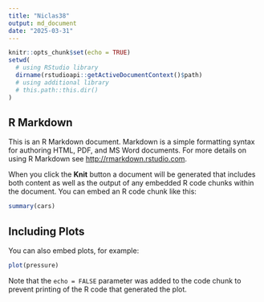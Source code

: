 ```yaml
---
title: "Niclas38"
output: md_document
date: "2025-03-31"
---
```



```r
knitr::opts_chunk$set(echo = TRUE)
setwd(
  # using RStudio library
  dirname(rstudioapi::getActiveDocumentContext()$path)
  # using additional library
  # this.path::this.dir()
)
```

## R Markdown

This is an R Markdown document. Markdown is a simple formatting syntax for authoring HTML, PDF, and MS Word documents. For more details on using R Markdown see <http://rmarkdown.rstudio.com>.

When you click the **Knit** button a document will be generated that includes both content as well as the output of any embedded R code chunks within the document. You can embed an R code chunk like this:

```r
summary(cars)
```

## Including Plots

You can also embed plots, for example:

```r
plot(pressure)
```

Note that the `echo = FALSE` parameter was added to the code chunk to prevent printing of the R code that generated the plot.

